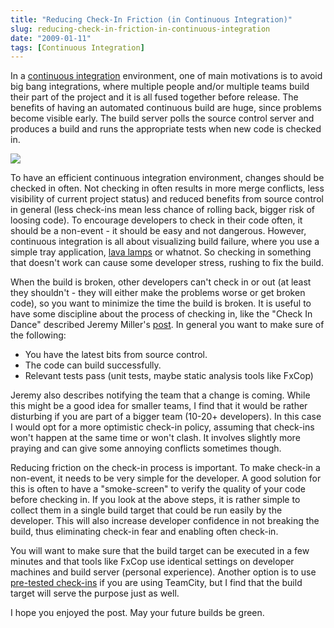 ```yaml
---
title: "Reducing Check-In Friction (in Continuous Integration)"
slug: reducing-check-in-friction-in-continuous-integration
date: "2009-01-11"
tags: [Continuous Integration]
---
```


In a [continuous integration](http://en.wikipedia.org/wiki/Continuous_Integration) environment, one of main motivations is to avoid big bang integrations, where multiple people and/or multiple teams build their part of the project and it is all fused together before release. The benefits of having an automated continuous build are huge, since problems become visible early. The build server polls the source control server and produces a build and runs the appropriate tests when new code is checked in.

<img src="/WindowsLiveWriter/ReducingCheckInFriction_AEB9/image_thumb.png" className="right" />

To have an efficient continuous integration environment, changes should be checked in often. Not checking in often results in more merge conflicts, less visibility of current project status) and reduced benefits from source control in general (less check-ins mean less chance of rolling back, bigger risk of loosing code). To encourage developers to check in their code often, it should be a non-event - it should be easy and not dangerous. However, continuous integration is all about visualizing build failure, where you use a simple tray application, [lava lamps](http://schneide.wordpress.com/2008/10/27/extreme-feedback-device-xfd-the-onoz-lamp/) or whatnot. So checking in something that doesn't work can cause some developer stress, rushing to fix the build.

When the build is broken, other developers can't check in or out (at least they shouldn't - they will either make the problems worse or get broken code), so you want to minimize the time the build is broken. It is useful to have some discipline about the process of checking in, like the "Check In Dance" described Jeremy Miller's [post](http://codebetter.com/blogs/jeremy.miller/archive/2005/07/25/129797.aspx). In general you want to make sure of the following:

 - You have the latest bits from source control.
 - The code can build successfully.
 - Relevant tests pass (unit tests, maybe static analysis tools like FxCop)

Jeremy also describes notifying the team that a change is coming. While this might be a good idea for smaller teams, I find that it would be rather disturbing if you are part of a bigger team (10-20+ developers). In this case I would opt for a more optimistic check-in policy, assuming that check-ins won't happen at the same time or won't clash. It involves slightly more praying and can give some annoying conflicts sometimes though.

Reducing friction on the check-in process is important. To make check-in a non-event, it needs to be very simple for the developer. A good solution for this is often to have a "smoke-screen" to verify the quality of your code before checking in. If you look at the above steps, it is rather simple to collect them in a single build target that could be run easily by the developer. This will also increase developer confidence in not breaking the build, thus eliminating check-in fear and enabling often check-in.

You will want to make sure that the build target can be executed in a few minutes and that tools like FxCop use identical settings on developer machines and build server (personal experience). Another option is to use [pre-tested check-ins](http://www.jetbrains.com/teamcity/delayed_commit.html) if you are using TeamCity, but I find that the build target will serve the purpose just as well.

I hope you enjoyed the post. May your future builds be green.
